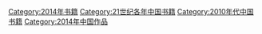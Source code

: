 [[Category:2014年书籍|Category:2014年书籍]]
[[Category:21世纪各年中国书籍|Category:21世纪各年中国书籍]]
[[Category:2010年代中国书籍|Category:2010年代中国书籍]]
[[Category:2014年中国作品|Category:2014年中国作品]]